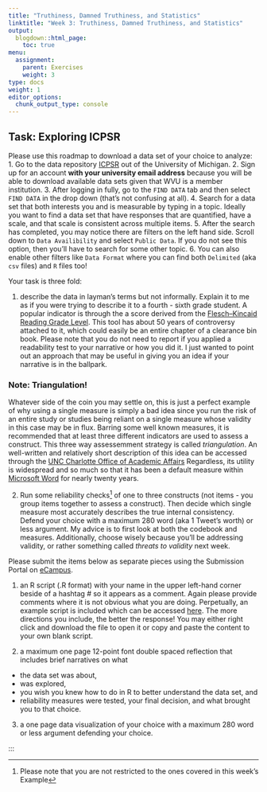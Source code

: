 ```yaml
---
title: "Truthiness, Damned Truthiness, and Statistics"
linktitle: "Week 3: Truthiness, Damned Truthiness, and Statistics"
output:
  blogdown::html_page:
    toc: true
menu:
  assignment:
    parent: Exercises
    weight: 3
type: docs
weight: 1
editor_options: 
  chunk_output_type: console
---
```


## Task: Exploring ICPSR

Please use this roadmap to download a data set of your choice to analyze:
1. Go to the data repository [ICPSR](https://www.icpsr.umich.edu/){target="_blank"} out of the University of Michigan. 
2. Sign up for an account **with your university email address** because you will be able to download available data sets given that WVU is a member institution. 
3. After logging in fully, go to the `FIND DATA` tab and then select `FIND DATA` in the drop down (that's not confusing at all). 
4. Search for a data set that both interests you and is measurable by typing in a topic. Ideally you want to find a data set that have responses that are quantified, have a scale, and that scale is consistent across multiple items. 
5. After the search has completed, you may notice there are filters on the left hand side. Scroll down to `Data Availibility` and select `Public Data`. If you do not see this option, then you'll have to search for some other topic. 
6. You can also enable other filters like `Data Format` where you can find both `Delimited` (aka `csv` files) and `R` files too!

Your task is three fold:

1. describe the data in layman's terms but not informally. Explain it to me as if you were trying to describe it to a fourth - sixth grade student. A popular indicator is through the a score derived from the [Flesch–Kincaid Reading Grade Level](https://readable.com/){target="_blank"}. This tool has about 50 years of controversy attached to it, which could easily be an entire chapter of a clearance bin book. Please note that you do not need to report if you applied a readability test to your narrative or how you did it. I just wanted to point out an approach that may be useful in giving you an idea if your narrative is in the ballpark.

### Note: Triangulation!

Whatever side of the coin you may settle on, this is just a perfect example of why using a single measure is simply a bad idea since you run the risk of an entire study or studies being reliant on a single measure whose validity in this case may be in flux. Barring some well known measures, it is recommended that at least three different indicators are used to assess a construct. This three way assessemment strategy is called *triangulation*. An well-written and relatively short description of this idea can be accessed through the [UNC Charlotte Office of Academic Affairs](https://assessment.uncc.edu/student-learning-outcomes/resources/triangulation-student-learning-outcomes-assessment){target="_blank"} Regardless, its utility is widespread and so much so that it has been a default measure within [Microsoft Word](https://support.microsoft.com/en-us/office/get-your-document-s-readability-and-level-statistics-85b4969e-e80a-4777-8dd3-f7fc3c8b3fd2){target="_blank"} for nearly twenty years.

2. Run some reliability checks^[Please note that you are not restricted to the ones covered in this week's Example] of one to three constructs (not items - you group items together to assess a construct). Then decide which single measure most accurately describes the true internal consistency. Defend your choice with a maximum 280 word (aka 1 Tweet's worth) or less argument. My advice is to first look at both the codebook and measures. Additionally, choose wisely because you'll be addressing validity, or rather something called *threats to validity* next week.  

Please submit the items below as separate pieces using the Submission Portal on [eCampus](https://ecampus.wvu.edu/){target="_blank"}.

1. an R script (.R format) with your name in the upper left-hand corner beside of a hashtag # so it appears as a comment. Again please provide comments where it is not obvious what you are doing. Perpetually, an example script is included which can be accessed [here](/exscripts/example_script.R){target="_blank"}. The more directions you include, the better the response! You may either right click and download the file to open it or copy and paste the content to your own blank script.

2. a maximum one page 12-point font double spaced reflection that includes brief narratives on what

  - the data set was about,
  - was explored,
  - you  wish you knew how to do in R to better understand the data set, and
  - reliability measures were tested, your final decision, and what brought you to that choice. 
  
3. a one page data visualization of your choice with a maximum 280 word or less argument defending your choice.   

:::
